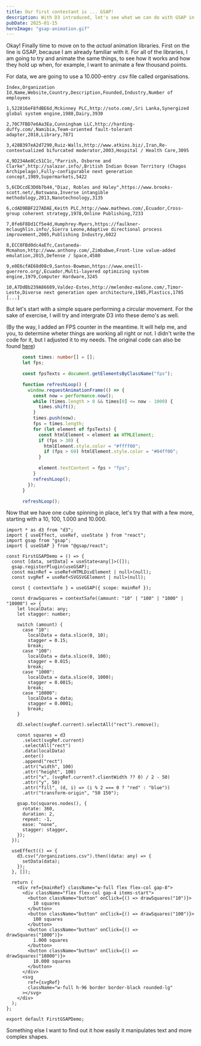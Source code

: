 ```yaml
---
title: Our first contestant is ... GSAP!
description: With D3 introduced, let's see what we can do with GSAP in the mix.
pubDate: 2025-01-15
heroImage: "gsap-animation.gif"
---
```



Okay! Finally time to move on to the *actual* animation libraries. First on the line is GSAP, because I am already familiar with it. For all of the libraries, I am going to try and animate the same things, to see how it works and how they hold up when, for example, I want to animate a few thousand points.

For data, we are going to use a 10.000-entry .csv file called organisations.

```csv
Index,Organization Id,Name,Website,Country,Description,Founded,Industry,Number of employees

1,522816eF8fdBE6d,Mckinney PLC,http://soto.com/,Sri Lanka,Synergized global system engine,1988,Dairy,3930

2,70C7FBD7e6Aa3Ea,Cunningham LLC,http://harding-duffy.com/,Namibia,Team-oriented fault-tolerant adapter,2018,Library,7871

3,428B397eA2d7290,Ruiz-Walls,http://www.atkins.biz/,Iran,Re-contextualized bifurcated moderator,2003,Hospital / Health Care,3095

4,9D234Ae8Cc51C1c,"Parrish, Osborne and Clarke",http://salazar.info/,British Indian Ocean Territory (Chagos Archipelago),Fully-configurable next generation concept,1989,Supermarkets,5422

5,6CDCcdE3D0b7b44,"Diaz, Robles and Haley",https://www.brooks-scott.net/,Botswana,Inverse intangible methodology,2013,Nanotechnology,3135

6,cdAD9BBF227ADAE,Keith PLC,http://www.mathews.com/,Ecuador,Cross-group coherent strategy,1978,Online Publishing,7233

7,0fe6F8Dd1Cf5e4d,Humphrey-Myers,https://faulkner-mclaughlin.info/,Sierra Leone,Adaptive directional process improvement,2005,Publishing Industry,6022

8,ECC0FBd0dc4aEfc,Castaneda-Mcmahon,http://www.anthony.com/,Zimbabwe,Front-line value-added emulation,2015,Defense / Space,4580

9,e0E6cfAE68d08c9,Santos-Bowman,https://www.oneill-guerrero.org/,Ecuador,Multi-layered optimizing system engine,1979,Computer Hardware,3245

10,A7DdBb239A86689,Valdez-Estes,http://melendez-malone.com/,Timor-Leste,Diverse next generation open architecture,1985,Plastics,1785
[...]
```

But let's start with a simple square performing a circular movement. For the sake of exercise, I will try and intergrate D3 into these demo's as well.

<Demo title="Moving a square" type="GSAP">
<FirstGSAPDemo client:only="react" />
</Demo>

(By the way, I added an FPS counter in the meantime. It will help me, and you, to determine wheter things are working all right or not. I didn't write the code for it, but I adjusted it to my needs. The original code can also be found [here](https://www.growingwiththeweb.com/2017/12/fast-simple-js-fps-counter.html))

```typescript
      const times: number[] = [];
      let fps;

      const fpsTexts = document.getElementsByClassName("fps");

      function refreshLoop() {
        window.requestAnimationFrame(() => {
          const now = performance.now();
          while (times.length > 0 && times[0] <= now - 1000) {
            times.shift();
          }
          times.push(now);
          fps = times.length;
          for (let element of fpsTexts) {
            const htmlElement = element as HTMLElement;
            if (fps > 30) {
              htmlElement.style.color = "#ffff00";
              if (fps > 60) htmlElement.style.color = "#04ff00";
            }

            element.textContent = fps + "fps";
          }
          refreshLoop();
        });
      }

      refreshLoop();
```

Now that we have one cube spinning in place, let's try that with a few more, starting with a 10, 100, 1.000 and 10.000.

<Demo title="Moving a bunch of squares" type="GSAP">
<SecondGSAPDemo client:only="react" />
</Demo>

```tsx
import * as d3 from "d3";
import { useEffect, useRef, useState } from "react";
import gsap from "gsap";
import { useGSAP } from "@gsap/react";

const FirstGSAPDemo = () => {
  const [data, setData] = useState<any[]>([]);
  gsap.registerPlugin(useGSAP);
  const mainRef = useRef<HTMLDivElement | null>(null);
  const svgRef = useRef<SVGSVGElement | null>(null);

  const { contextSafe } = useGSAP({ scope: mainRef });

  const drawSquares = contextSafe((amount: "10" | "100" | "1000" | "10000") => {
    let localData: any;
    let stagger: number;

    switch (amount) {
      case "10":
        localData = data.slice(0, 10);
        stagger = 0.15;
        break;
      case "100":
        localData = data.slice(0, 100);
        stagger = 0.015;
        break;
      case "1000":
        localData = data.slice(0, 1000);
        stagger = 0.0015;
        break;
      case "10000":
        localData = data;
        stagger = 0.0001;
        break;
    }

    d3.select(svgRef.current).selectAll("rect").remove();

    const squares = d3
      .select(svgRef.current)
      .selectAll("rect")
      .data(localData)
      .enter()
      .append("rect")
      .attr("width", 100)
      .attr("height", 100)
      .attr("x", (svgRef.current?.clientWidth ?? 0) / 2 - 50)
      .attr("y", 50)
      .attr("fill", (d, i) => (i % 2 === 0 ? "red" : "blue"))
      .attr("transform-origin", "50 150");

    gsap.to(squares.nodes(), {
      rotate: 360,
      duration: 2,
      repeat: -1,
      ease: "none",
      stagger: stagger,
    });
  });

  useEffect(() => {
    d3.csv("/organizations.csv").then((data: any) => {
      setData(data);
    });
  }, []);

  return (
    <div ref={mainRef} className="w-full flex flex-col gap-8">
      <div className="flex flex-col gap-4 items-start">
        <button className="button" onClick={() => drawSquares("10")}>
          10 squares
        </button>
        <button className="button" onClick={() => drawSquares("100")}>
          100 squares
        </button>
        <button className="button" onClick={() => drawSquares("1000")}>
          1.000 squares
        </button>
        <button className="button" onClick={() => drawSquares("10000")}>
          10.000 squares
        </button>
      </div>
      <svg
        ref={svgRef}
        className="w-full h-96 border border-black rounded-lg"
      ></svg>
    </div>
  );
};

export default FirstGSAPDemo;

```

Something else I want to find out it how easily it manipulates text and more complex shapes.

<Demo title="text and shapes" type="GSAP">
<ThirdGSAPDemo client:only="react" />
</Demo>